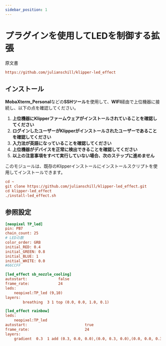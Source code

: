 ```yaml
---
sidebar_position: 1
---
```


# プラグインを使用してLEDを制御する拡張

原文書

```cfg
https://github.com/julianschill/klipper-led_effect
```

## インストール

**MobaXterm_Personal**などの**SSHツール**を使用して、**WIFI**経由で上位機器に接続し、以下の点を確認してください。

1. **上位機器にKlipperファームウェアがインストールされていることを確認してください**
2. **ログインしたユーザーがKlipperがインストールされたユーザーであることを確認してください**
3. **入力法が英語になっていることを確認してください**
4. **上位機器がデバイスを正常に検出できることを確認してください**
5. **以上の注意事項をすべて実行していない場合、次のステップに進めません**

このモジュールは、既存のKlipperインストールにインストールスクリプトを使用してインストールできます。

```cfg
cd ~
git clone https://github.com/julianschill/klipper-led_effect.git
cd klipper-led_effect
./install-led_effect.sh
```

## 参照設定

```cfg
[neopixel TP_led]
pin: PB7
chain_count: 25
# LEDの数
color_order: GRB
initial_RED: 0.4    
initial_GREEN: 0.8
initial_BLUE: 1
initial_WHITE: 0.0
#66CCFF 

[led_effect sb_nozzle_cooling]
autostart:              false
frame_rate:             24
leds:
    neopixel:TP_led (9,10)
layers:
        breathing  3 1 top (0.0, 0.0, 1.0, 0.1)

[led_effect rainbow]
leds:
    neopixel:TP_led
autostart:                          true
frame_rate:                         24
layers:
    gradient  0.3  1 add (0.3, 0.0, 0.0),(0.0, 0.3, 0.0),(0.0, 0.0, 0.3)

```
